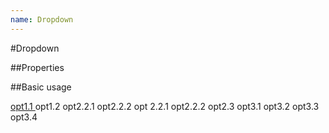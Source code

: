 ```yaml
---
name: Dropdown
---
```



#Dropdown

##Properties

<PropsTable of={Dropdown} />

##Basic usage

<Playground>
  <Dropdown>
    <DropdownButton title="opt1">
      <DropdownElement>
        <a
          target="_blank"
          rel="noopener noreferrer"
          href="http://www.wp.pl/"
        >
          opt1.1
        </a>
      </DropdownElement>
      <DropdownElement>opt1.2</DropdownElement>
    </DropdownButton>
    <DropdownButton title="opt2">
      <DropdownSubmenu title="opt2.1">
        <DropdownElement>opt2.2.1</DropdownElement>
        <DropdownElement>opt2.2.2</DropdownElement>
      </DropdownSubmenu>
      <DropdownSubmenu title="opt 2.2">
        <DropdownElement>opt 2.2.1</DropdownElement>
        <DropdownElement>opt2.2.2</DropdownElement>
      </DropdownSubmenu>
      <DropdownElement>opt2.3</DropdownElement>
    </DropdownButton>
    <DropdownButton title="opt3">
      <DropdownElement>opt3.1</DropdownElement>
      <DropdownElement>opt3.2</DropdownElement>
      <DropdownElement>opt3.3</DropdownElement>
      <DropdownElement>opt3.4</DropdownElement>
    </DropdownButton>                  
  </Dropdown>
</Playground>